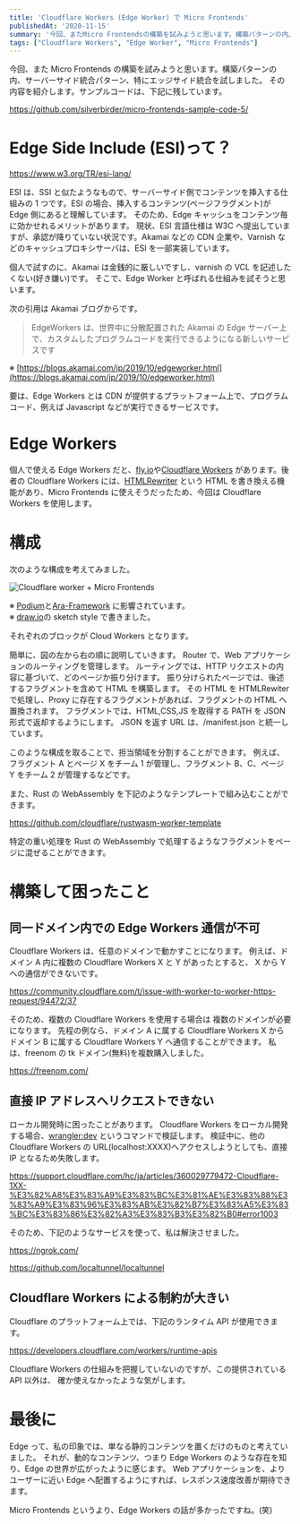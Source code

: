 ```yaml
---
title: 'Cloudflare Workers (Edge Worker) で Micro Frontends'
publishedAt: '2020-11-15'
summary: '今回、またMicro Frontendsの構築を試みようと思います。構築パターンの内、サーバーサイド統合パターン、特にエッジサイド統合を試しました。その内容を紹介します。サンプルコードは、下記に残しています。'
tags: ["Cloudflare Workers", "Edge Worker", "Micro Frontends"]
---
```


今回、また Micro Frontends の構築を試みようと思います。構築パターンの内、サーバーサイド統合パターン、特にエッジサイド統合を試しました。
その内容を紹介します。サンプルコードは、下記に残しています。

https://github.com/silverbirder/micro-frontends-sample-code-5/

# Edge Side Include (ESI)って？

https://www.w3.org/TR/esi-lang/

ESI は、SSI と似たようなもので、サーバーサイド側でコンテンツを挿入する仕組みの 1 つです。ESI の場合、挿入するコンテンツ(ページフラグメント)が Edge 側にあると理解しています。
そのため、Edge キャッシュをコンテンツ毎に効かせれるメリットがあります。
現状、ESI 言語仕様は W3C へ提出していますが、承認が降りていない状況です。Akamai などの CDN 企業や、Varnish などのキャッシュプロキシサーバは、ESI を一部実装しています。

個人で試すのに、Akamai は金銭的に厳しいですし、varnish の VCL を記述したくない(好き嫌い)です。
そこで、Edge Worker と呼ばれる仕組みを試そうと思います。

次の引用は Akamai ブログからです。

> EdgeWorkers は、世界中に分散配置された Akamai の Edge サーバー上で、カスタムしたプログラムコードを実行できるようになる新しいサービスです

※ [https://blogs.akamai.com/jp/2019/10/edgeworker.html](https://blogs.akamai.com/jp/2019/10/edgeworker.html)

要は、Edge Workers とは CDN が提供するプラットフォーム上で、プログラムコード、例えば Javascript などが実行できるサービスです。

# Edge Workers

個人で使える Edge Workers だと、[fly.io](https://fly.io)や[Cloudflare Workers](https://developers.cloudflare.com/workers/) があります。後者の Cloudflare Workers には、[HTMLRewriter](https://developers.cloudflare.com/workers/runtime-apis/html-rewriter) という HTML を書き換える機能があり、Micro Frontends に使えそうだったため、今回は Cloudflare Workers を使用します。

# 構成

次のような構成を考えてみました。

<Image
  src="https://res.cloudinary.com/silverbirder/image/upload/v1614430655/silver-birder.github.io/blog/cloudflare_worker_micro_frontends.png"
  width={1200}
  height={711}
  alt="Cloudflare worker + Micro Frontends"
/>

※ [Podium](https://podium-lib.io/)と[Ara-Framework](https://ara-framework.github.io/website/) に影響されています。  
※ [draw.io](https://draw.io/)の sketch style で書きました。

それぞれのブロックが Cloud Workers となります。

簡単に、図の左から右の順に説明していきます。
Router で、Web アプリケーションのルーティングを管理します。
ルーティングでは、HTTP リクエストの内容に基づいて、どのページか振り分けます。
振り分けられたページでは、後述するフラグメントを含めて HTML を構築します。
その HTML を HTMLRewiter で処理し、Proxy に存在するフラグメントがあれば、フラグメントの HTML へ置換されます。
フラグメントでは、HTML,CSS,JS を取得する PATH を JSON 形式で返却するようにします。
JSON を返す URL は、/manifest.json と統一しています。

このような構成を取ることで、担当領域を分割することができます。
例えば、フラグメント A とページ X をチーム 1 が管理し、フラグメント B、C、ページ Y をチーム 2 が管理するなどです。

また、Rust の WebAssembly を下記のようなテンプレートで組み込むことができます。

https://github.com/cloudflare/rustwasm-worker-template

特定の重い処理を Rust の WebAssembly で処理するようなフラグメントをページに混ぜることができます。

# 構築して困ったこと

## 同一ドメイン内での Edge Workers 通信が不可

Cloudflare Workers は、任意のドメインで動かすことになります。
例えば、ドメイン A 内に複数の Cloudflare Workers X と Y があったとすると、
X から Y への通信ができないです。

https://community.cloudflare.com/t/issue-with-worker-to-worker-https-request/94472/37

そのため、複数の Cloudflare Workers を使用する場合は 複数のドメインが必要になります。
先程の例なら、ドメイン A に属する Cloudflare Workers X からドメイン B に属する Cloudflare Workers Y へ通信することができます。
私は、freenom の tk ドメイン(無料)を複数購入しました。

https://freenom.com/

## 直接 IP アドレスへリクエストできない

ローカル開発時に困ったことがあります。
Cloudflare Workers をローカル開発する場合、[wrangler:dev](https://github.com/cloudflare/wrangler#-dev) というコマンドで検証します。
検証中に、他の Cloudflare Workers の URL(localhost:XXXX)へアクセスしようとしても、直接 IP となるため失敗します。

https://support.cloudflare.com/hc/ja/articles/360029779472-Cloudflare-1XX-%E3%82%A8%E3%83%A9%E3%83%BC%E3%81%AE%E3%83%88%E3%83%A9%E3%83%96%E3%83%AB%E3%82%B7%E3%83%A5%E3%83%BC%E3%83%86%E3%82%A3%E3%83%B3%E3%82%B0#error1003

そのため、下記のようなサービスを使って、私は解決させました。

https://ngrok.com/

https://github.com/localtunnel/localtunnel

## Cloudflare Workers による制約が大きい

Cloudflare のプラットフォーム上では、下記のランタイム API が使用できます。

https://developers.cloudflare.com/workers/runtime-apis

Cloudflare Workers の仕組みを把握していないのですが、この提供されている API 以外は、
確か使えなかったような気がします。

# 最後に

Edge って、私の印象では、単なる静的コンテンツを置くだけのものと考えていました。
それが、動的なコンテンツ、つまり Edge Workers のような存在を知り、Edge の世界が広がったように感じます。
Web アプリケーションを、よりユーザーに近い Edge へ配置するようにすれば、レスポンス速度改善が期待できます。

Micro Frontends というより、Edge Workers の話が多かったですね。(笑)

